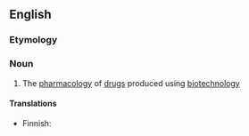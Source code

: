 ==English==

===Etymology===
{{prefix|en|bio|pharmacology}}

===Noun===
{{en-noun|-}}

# The [[pharmacology]] of [[drug]]s produced using [[biotechnology]]

====Translations====
{{trans-top|}}
* Finnish: {{t|fi|biofarmasia}}
{{trans-mid}}
{{trans-bottom}}